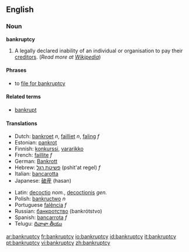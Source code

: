==English==

===Noun===
'''bankruptcy'''

# A legally declared inability of an individual or organisation to pay their [[creditor]]s. (''Read more at [[w:bankruptcy|Wikipedia]]'')

====Phrases====
*to [[file for bankruptcy]]

====Related terms====
*[[bankrupt]]

====Translations====
{{top}}
*Dutch: [[bankroet]] ''n'', [[failliet]] ''n'', [[faling]] ''f''
*Estonian: [[pankrot]]
*Finnish: [[konkurssi]], [[vararikko]]
*French: [[faillite]] ''f''
*German: [[Bankrott]] {{m}}
*Hebrew: [[פשיטת רגל]] (pshit'at regel) ''f''
*Italian: [[bancarotta]]
*Japanese: [[破産]] (hasan)
{{mid}}
*Latin: [[decoctio]] ''nom.'', [[decoctionis]] ''gen.''
*Polish: [[bankructwo]] ''n''
*Portuguese [[falência]] ''f''
*Russian: [[банкротство]] (bankrótstvo) {{n}}
*Spanish: [[bancarrota]] ''f''
*Telugu: [[దివాళా తీయు]]
{{bottom}}

[[ar:bankruptcy]]
[[fr:bankruptcy]]
[[io:bankruptcy]]
[[id:bankruptcy]]
[[it:bankruptcy]]
[[pt:bankruptcy]]
[[vi:bankruptcy]]
[[zh:bankruptcy]]